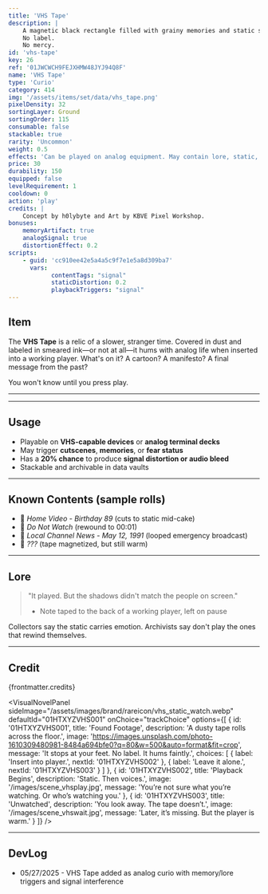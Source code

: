 ```yaml
---
title: 'VHS Tape'
description: | 
    A magnetic black rectangle filled with grainy memories and static secrets.
    No label.
    No mercy.
id: 'vhs-tape'
key: 26
ref: '01JWCWCH9FEJXHMW48JYJ94Q8F'
name: 'VHS Tape'
type: 'Curio'
category: 414
img: '/assets/items/set/data/vhs_tape.png'
pixelDensity: 32
sortingLayer: Ground
sortingOrder: 115
consumable: false
stackable: true
rarity: 'Uncommon'
weight: 0.5
effects: 'Can be played on analog equipment. May contain lore, static, or psychological interference.'
price: 30
durability: 150
equipped: false
levelRequirement: 1
cooldown: 0
action: 'play'
credits: |
    Concept by h0lybyte and Art by KBVE Pixel Workshop.
bonuses:
    memoryArtifact: true
    analogSignal: true
    distortionEffect: 0.2
scripts:
    - guid: 'cc910ee42e5a4a5c9f7e1e5a8d309ba7'
      vars:
            contentTags: "signal"
            staticDistortion: 0.2
            playbackTriggers: "signal"
---
```



## Item

The **VHS Tape** is a relic of a slower, stranger time.
Covered in dust and labeled in smeared ink—or not at all—it hums with analog life when inserted into a working player.
What's on it? A cartoon? A manifesto? 
A final message from the past?

You won't know until you press play.

---

<ItemDBPanel data={frontmatter} />

---

## Usage

- Playable on **VHS-capable devices** or **analog terminal decks**  
- May trigger **cutscenes**, **memories**, or **fear status**  
- Has a **20% chance** to produce **signal distortion or audio bleed**  
- Stackable and archivable in data vaults

---

## Known Contents (sample rolls)

- 🔹 *Home Video - Birthday 89* (cuts to static mid-cake)  
- 🔹 *Do Not Watch* (rewound to 00:01)  
- 🔹 *Local Channel News - May 12, 1991* (looped emergency broadcast)  
- 🔹 *???* (tape magnetized, but still warm)

---

## Lore

> "It played. But the shadows didn't match the people on screen."
> - Note taped to the back of a working player, left on pause

Collectors say the static carries emotion. Archivists say don't play the ones that rewind themselves.

---

## Credit

{frontmatter.credits}

<VisualNovelPanel
  sideImage="/assets/images/brand/rareicon/vhs_static_watch.webp"
  defaultId="01HTXYZVHS001"
  onChoice="trackChoice"
  options={[
    {
      id: '01HTXYZVHS001',
      title: 'Found Footage',
      description: 'A dusty tape rolls across the floor.',
      image: 'https://images.unsplash.com/photo-1610309480981-8484a694bfe0?q=80&w=500&auto=format&fit=crop',
      message: 'It stops at your feet. No label. It hums faintly.',
      choices: [
        { label: 'Insert into player.', nextId: '01HTXYZVHS002' },
        { label: 'Leave it alone.', nextId: '01HTXYZVHS003' }
      ]
    },
    {
      id: '01HTXYZVHS002',
      title: 'Playback Begins',
      description: 'Static. Then voices.',
      image: '/images/scene_vhsplay.jpg',
      message: 'You’re not sure what you’re watching. Or who’s watching you.'
    },
    {
      id: '01HTXYZVHS003',
      title: 'Unwatched',
      description: 'You look away. The tape doesn’t.',
      image: '/images/scene_vhswait.jpg',
      message: 'Later, it’s missing. But the player is warm.'
    }
  ]}
/>

---

## DevLog

- 05/27/2025 - VHS Tape added as analog curio with memory/lore triggers and signal interference
